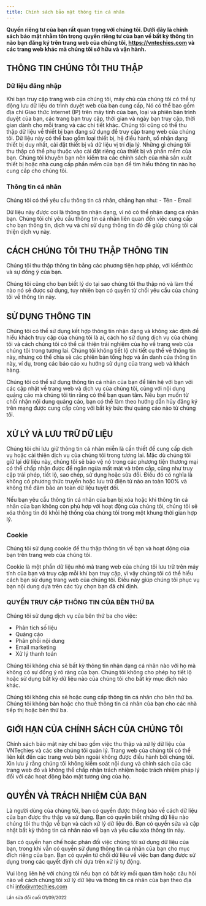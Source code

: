 ```yaml
---
title: Chính sách bảo mật thông tin cá nhân
---
```


**Quyền riêng tư của bạn rất quan trọng với chúng tôi. Dưới đây là chính sách bảo mật nhằm tôn trọng quyền riêng tư của bạn về bất kỳ thông tin nào bạn đăng ký trên trang web của chúng tôi, https://vntechies.com và các trang web khác mà chúng tôi sở hữu và vận hành.**

## THÔNG TIN CHÚNG TÔI THU THẬP

### Dữ liệu đăng nhập

Khi bạn truy cập trang web của chúng tôi, máy chủ của chúng tôi có thể tự động lưu dữ liệu do trình duyệt web của bạn cung cấp, Nó có thể bao gồm địa chỉ Giao thức Internet (IP) trên máy tính của bạn, loại và phiên bản trình duyệt của bạn, các trang bạn truy cập, thời gian và ngày bạn truy cập, thời gian dành cho mỗi trang và các chi tiết khác.
Chúng tôi cũng có thể thu thập dữ liệu về thiết bị bạn đang sử dụng để truy cập trang web của chúng tôi. Dữ liệu này có thể bao gồm loại thiết bị, hệ điều hành, số nhận dạng thiết bị duy nhất, cài đặt thiết bị và dữ liệu vị trí địa lý. Những gì chúng tôi thu thập có thể phụ thuộc vào cài đặt riêng của thiết bị và phần mềm của bạn. Chúng tôi khuyên bạn nên kiểm tra các chính sách của nhà sản xuất thiết bị hoặc nhà cung cấp phần mềm của bạn để tìm hiểu thông tin nào họ cung cấp cho chúng tôi.

### Thông tin cá nhân

Chúng tôi có thể yêu cầu thông tin cá nhân, chẳng hạn như: - Tên - Email

Dữ liệu này được coi là thông tin nhận dạng, vì nó có thể nhận dạng cá nhân bạn. Chúng tôi chỉ yêu cầu thông tin cá nhân liên quan đến việc cung cấp cho bạn thông tin, dịch vụ và chỉ sử dụng thông tin đó để giúp chúng tôi cải thiện dịch vụ này.

## CÁCH CHÚNG TÔI THU THẬP THÔNG TIN

Chúng tôi thu thập thông tin bằng các phương tiện hợp pháp, với kiến ​​thức và sự đồng ý của bạn.

Chúng tôi cũng cho bạn biết lý do tại sao chúng tôi thu thập nó và làm thế nào nó sẽ được sử dụng, tuy nhiên bạn có quyền từ chối yêu cầu của chúng tôi về thông tin này.

## SỬ DỤNG THÔNG TIN

Chúng tôi có thể sử dụng kết hợp thông tin nhận dạng và không xác định để hiểu khách truy cập của chúng tôi là ai, cách họ sử dụng dịch vụ của chúng tôi và cách chúng tôi có thể cải thiện trải nghiệm của họ về trang web của chúng tôi trong tương lai. Chúng tôi không tiết lộ chi tiết cụ thể về thông tin này, nhưng có thể chia sẻ các phiên bản tổng hợp và ẩn danh của thông tin này, ví dụ, trong các báo cáo xu hướng sử dụng của trang web và khách hàng.

Chúng tôi có thể sử dụng thông tin cá nhân của bạn để liên hệ với bạn với các cập nhật về trang web và dịch vụ của chúng tôi, cùng với nội dung quảng cáo mà chúng tôi tin rằng có thể bạn quan tâm. Nếu bạn muốn từ chối nhận nội dung quảng cáo, bạn có thể làm theo hướng dẫn hủy đăng ký trên mạng được cung cấp cùng với bất kỳ bức thư quảng cáo nào từ chúng tôi.

## XỬ LÝ VÀ LƯU TRỮ DỮ LIỆU

Chúng tôi chỉ lưu giữ thông tin cá nhân miễn là cần thiết để cung cấp dịch vụ hoặc cải thiện dịch vụ của chúng tôi trong tương lai. Mặc dù chúng tôi giữ lại dữ liệu này, chúng tôi sẽ bảo vệ nó trong các phương tiện thương mại có thể chấp nhận được để ngăn ngừa mất mát và trộm cắp, cũng như truy cập trái phép, tiết lộ, sao chép, sử dụng hoặc sửa đổi. Điều đó có nghĩa là không có phương thức truyền hoặc lưu trữ điện tử nào an toàn 100% và không thể đảm bảo an toàn dữ liệu tuyệt đối.

Nếu bạn yêu cầu thông tin cá nhân của bạn bị xóa hoặc khi thông tin cá nhân của bạn không còn phù hợp với hoạt động của chúng tôi, chúng tôi sẽ xóa thông tin đó khỏi hệ thống của chúng tôi trong một khung thời gian hợp lý.

### Cookie

Chúng tôi sử dụng cookie để thu thập thông tin về bạn và hoạt động của bạn trên trang web của chúng tôi.

Cookie là một phần dữ liệu nhỏ mà trang web của chúng tôi lưu trữ trên máy tính của bạn và truy cập mỗi khi bạn truy cập, vì vậy chúng tôi có thể hiểu cách bạn sử dụng trang web của chúng tôi. Điều này giúp chúng tôi phục vụ bạn nội dung dựa trên các tùy chọn bạn đã chỉ định.

### QUYỀN TRUY CẬP THÔNG TIN CỦA BÊN THỨ BA

Chúng tôi sử dụng dịch vụ của bên thứ ba cho việc:

- Phân tích số liệu
- Quảng cáo
- Phân phối nội dung
- Email marketing
- Xử lý thanh toán

Chúng tôi không chia sẻ bất kỳ thông tin nhận dạng cá nhân nào với họ mà không có sự đồng ý rõ ràng của bạn. Chúng tôi không cho phép họ tiết lộ hoặc sử dụng bất kỳ dữ liệu nào của chúng tôi cho bất kỳ mục đích nào khác.

Chúng tôi không chia sẻ hoặc cung cấp thông tin cá nhân cho bên thứ ba. Chúng tôi không bán hoặc cho thuê thông tin cá nhân của bạn cho các nhà tiếp thị hoặc bên thứ ba.

## GIỚI HẠN CỦA CHÍNH SÁCH CỦA CHÚNG TÔI

Chính sách bảo mật này chỉ bao gồm việc thu thập và xử lý dữ liệu của VNTechies và các site chúng tôi quản lý. Trang web của chúng tôi có thể liên kết đến các trang web bên ngoài không được điều hành bởi chúng tôi. Xin lưu ý rằng chúng tôi không kiểm soát nội dung và chính sách của các trang web đó và không thể chấp nhận trách nhiệm hoặc trách nhiệm pháp lý đối với các hoạt động bảo mật tương ứng của họ.

## QUYỀN VÀ TRÁCH NHIỆM CỦA BẠN

Là người dùng của chúng tôi, bạn có quyền được thông báo về cách dữ liệu của bạn được thu thập và sử dụng. Bạn có quyền biết những dữ liệu nào chúng tôi thu thập về bạn và cách xử lý dữ liệu đó. Bạn có quyền sửa và cập nhật bất kỳ thông tin cá nhân nào về bạn và yêu cầu xóa thông tin này.

Bạn có quyền hạn chế hoặc phản đối việc chúng tôi sử dụng dữ liệu của bạn, trong khi vẫn có quyền sử dụng thông tin cá nhân của bạn cho mục đích riêng của bạn. Bạn có quyền từ chối dữ liệu về việc bạn đang được sử dụng trong các quyết định chỉ dựa trên xử lý tự động.

Vui lòng liên hệ với chúng tôi nếu bạn có bất kỳ mối quan tâm hoặc câu hỏi nào về cách chúng tôi xử lý dữ liệu và thông tin cá nhân của bạn theo địa chỉ [info@vntechies.com](mailto:info@vntechies.com)

<small>Lần sửa đổi cuối 01/09/2022</small>
